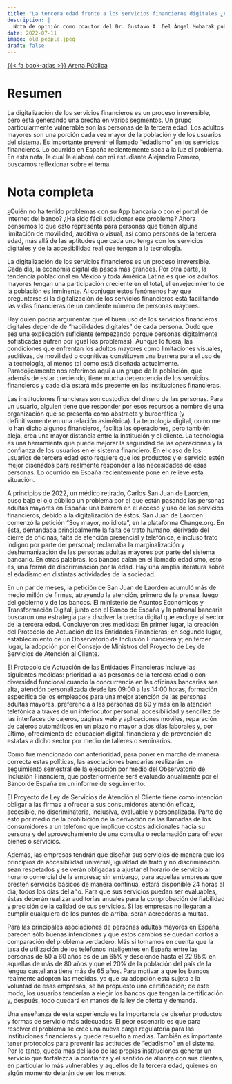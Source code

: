 ```yaml
---
title: "La tercera edad frente a los servicios financieros digitales ¿A la deriva?"
description: |
  Nota de opinión como coautor del Dr. Gustavo A. Del Ángel Mobarak publicada en Arena Pública
date: 2022-07-11
image: old_people.jpeg
draft: false
---
```


<a href="https://www.arenapublica.com/gustavo-del-angel/la-tercera-edad-frente-los-servicios-financieros-digitales-la-deriva" class="btn">{{< fa book-atlas >}} Arena Pública</a>

# Resumen

La digitalización de los servicios financieros es un proceso irreversible, pero está generando una brecha en varios segmentos. Un grupo particularmente vulnerable son las personas de la tercera edad. Los adultos mayores son una porción cada vez mayor de la población y de los usuarios del sistema. Es importante prevenir el llamado "edadismo" en los servicios financieros. Lo ocurrido en España recientemente saca a la luz el problema. En esta nota, la cual la elaboré con mi estudiante Alejandro Romero, buscamos reflexionar sobre el tema.

# Nota completa

¿Quién no ha tenido problemas con su App bancaria o con el portal de internet del banco? ¿Ha sido fácil solucionar ese problema? Ahora pensemos lo que esto representa para personas que tienen alguna limitación de movilidad, auditiva o visual, así como personas de la tercera edad, más allá de las aptitudes que cada uno tenga con los servicios digitales y de la accesibilidad real que tengan a la tecnología.

La digitalización de los servicios financieros es un proceso irreversible. Cada día, la economía digital da pasos más grandes. Por otra parte, la tendencia poblacional en México y toda América Latina es que los adultos mayores tengan una participación creciente en el total, el envejecimiento de la población es inminente. Al conjugar estos fenómenos hay que preguntarse si la digitalización de los servicios financieros está facilitando las vidas financieras de un creciente número de personas mayores.

Hay quien podría argumentar que el buen uso de los servicios financieros digitales depende de “habilidades digitales” de cada persona. Dudo que sea una explicación suficiente (empezando porque personas digitalmente sofisticadas sufren por igual los problemas). Aunque lo fuera, las condiciones que enfrentan los adultos mayores como limitaciones visuales, auditivas, de movilidad o cognitivas constituyen una barrera para el uso de la tecnología, al menos tal como está diseñada actualmente. Paradójicamente nos referimos aquí a un grupo de la población, que además de estar creciendo, tiene mucha dependencia de los servicios financieros y cada día estará más presente en las instituciones financieras.

Las instituciones financieras son custodios del dinero de las personas. Para un usuario, alguien tiene que responder por esos recursos a nombre de una organización que se presenta como abstracta y burocrática (y definitivamente en una relación asimétrica). La tecnología digital, como me lo han dicho algunos financieros, facilita las operaciones, pero también aleja, crea una mayor distancia entre la institución y el cliente. La tecnología es una herramienta que puede mejorar la seguridad de las operaciones y la confianza de los usuarios en el sistema financiero. En el caso de los usuarios de tercera edad esto requiere que los productos y el servicio estén mejor diseñados para realmente responder a las necesidades de esas personas. Lo ocurrido en España recientemente pone en relieve esta situación.

A principios de 2022, un médico retirado, Carlos San Juan de Laorden, puso bajo el ojo público un problema por el que están pasando las personas adultas mayores en España: una barrera en el acceso y uso de los servicios financieros, debido a la digitalización de éstos. San Juan de Laorden comenzó la petición "Soy mayor, no idiota", en la plataforma Change.org. En ésta, demandaba principalmente la falta de trato humano, derivado del cierre de oficinas, falta de atención presencial y telefónica, e incluso trato indigno por parte del personal; reclamaba la marginalización y deshumanización de las personas adultas mayores por parte del sistema bancario. En otras palabras, los bancos caían en el llamado edadismo, esto es, una forma de discriminación por la edad. Hay una amplia literatura sobre el edadismo en distintas actividades de la sociedad.

En un par de meses, la petición de San Juan de Laorden acumuló más de medio millón de firmas, atrayendo la atención, primero de la prensa, luego del gobierno y de los bancos. El ministerio de Asuntos Económicos y Transformación Digital, junto con el Banco de España y la patronal bancaria buscaron una estrategia para disolver la brecha digital que excluye al sector de la tercera edad. Concluyeron tres medidas: En primer lugar, la creación del Protocolo de Actuación de las Entidades Financieras; en segundo lugar, establecimiento de un Observatorio de Inclusión Financiera y; en tercer lugar, la adopción por el Consejo de Ministros del Proyecto de Ley de Servicios de Atención al Cliente.

El Protocolo de Actuación de las Entidades Financieras incluye las siguientes medidas: prioridad a las personas de la tercera edad o con diversidad funcional cuando la concurrencia en las oficinas bancarias sea alta, atención personalizada desde las 09:00 a las 14:00 horas, formación específica de los empleados para una mejor atención de las personas adultas mayores, preferencia a las personas de 60 y más en la atención telefónica a través de un interlocutor personal, accesibilidad y sencillez de las interfaces de cajeros, páginas web y aplicaciones móviles, reparación de cajeros automáticos en un plazo no mayor a dos días laborales y, por último, ofrecimiento de educación digital, financiera y de prevención de estafas a dicho sector por medio de talleres o seminarios.

Como fue mencionado con anterioridad, para poner en marcha de manera correcta estas políticas, las asociaciones bancarias realizarán un seguimiento semestral de la ejecución por medio del Observatorio de Inclusión Financiera, que posteriormente será evaluado anualmente por el Banco de España en un informe de seguimiento.

El Proyecto de Ley de Servicios de Atención al Cliente tiene como intención obligar a las firmas a ofrecer a sus consumidores atención eficaz, accesible, no discriminatoria, inclusiva, evaluable y personalizada. Parte de esto por medio de la prohibición de la derivación de las llamadas de los consumidores a un teléfono que implique costos adicionales hacia su persona y del aprovechamiento de una consulta o reclamación para ofrecer bienes o servicios.

Además, las empresas tendrán que diseñar sus servicios de manera que los principios de accesibilidad universal, igualdad de trato y no discriminación sean respetados y se verán obligadas a ajustar el horario de servicio al horario comercial de la empresa; sin embargo, para aquellas empresas que presten servicios básicos de manera continua, estará disponible 24 horas al día, todos los días del año. Para que sus servicios puedan ser evaluables, éstas deberán realizar auditorías anuales para la comprobación de fiabilidad y precisión de la calidad de sus servicios. Si las empresas no llegaran a cumplir cualquiera de los puntos de arriba, serán acreedoras a multas.

Para las principales asociaciones de personas adultas mayores en España, parecen sólo buenas intenciones y que estos cambios se quedan cortos a comparación del problema verdadero. Más si tomamos en cuenta que la tasa de utilización de los teléfonos inteligentes en España entre las personas de 50 a 60 años es de un 65% y desciende hasta el 22.95% en aquellas de más de 80 años y que el 20% de la población del país de la lengua castellana tiene más de 65 años. Para motivar a que los bancos realmente adopten las medidas, ya que su adopción está sujeta a la voluntad de esas empresas, se ha propuesto una certificación; de este modo, los usuarios tenderían a elegir los bancos que tengan la certificación y, después, todo quedará en manos de la ley de oferta y demanda.

Una enseñanza de esta experiencia es la importancia de diseñar productos y formas de servicio más adecuadas. El peor escenario es que para resolver el problema se cree una nueva carga regulatoria para las instituciones financieras y quede resuelto a medias. También es importante tener protocolos para prevenir las actitudes de “edadismo” en el sistema. Por lo tanto, queda más del lado de las propias instituciones generar un servicio que fortalezca la confianza y el sentido de alianza con sus clientes, en particular lo más vulnerables y aquellos de la tercera edad, quienes en algún momento dejarán de ser los menos.